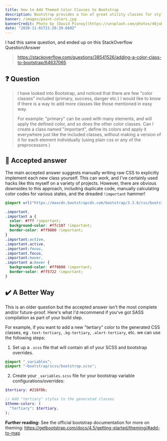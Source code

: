 ```yaml
---
title: How to Add Themed Color Classes to Bootstrap
description: Bootstrap provides a ton of great utility classes for styling primary, danger, etc. but what if we want to support more themed colors? SASS to the rescue!
banner: /images/paint-colors.jpg
bannerCredit: Photo by [David Pisnoy](https://unsplash.com/photos/46juD4zY1XA)
date: "2020-11-01T21:20:39.660Z"
---
```


I had this same question, and ended up on this StackOverflow Question/Answer

> https://stackoverflow.com/questions/38541526/adding-a-color-class-to-bootstrap/64637065

## ❓ Question

> I have looked into Bootstrap, and noticed that there are few "color classes" included (primary, success, danger etc.) I would like to know if there is a way to add more classes like those mentioned in easy way.
>
> For example: "primary" can be used with many elements, and will apply the defined color, and so does the other color classes. Can I create a class named "important", define its colors and apply it everywhere just like the included classes, without making a version of it for each element individually (using plain css or any of the preprocessors )

## 👾 Accepted answer

The main accepted answer suggests manually writing raw CSS to explicitly implement each new class yourself. This can work, and I've certainly used hacks like this myself on a variety of projects. However, there are obvious downsides to this approach, including duplicate code, manually calculating color codes for various states, and the dreaded `!important` hammer!

```css
@import url("https://maxcdn.bootstrapcdn.com/bootstrap/3.3.6/css/bootstrap.min.css");

.important,
.important a {
  color: #fff !important;
  background-color: #ffc107 !important;
  border-color: #ff9800 !important;
}
.important:active,
.important.active,
.important:focus,
.important.focus,
.important:hover,
.important a:hover {
  background-color: #ff9800 !important;
  border-color: #ff5722 !important;
}
```

## ✔️ A Better Way

This is an older question but the accepted answer isn't the most complete and/or future-proof. Here's what I'd recommend if you've got SASS compilation as part of your build step.

For example, if you want to add a new "tertiary" color to the generated CSS classes, eg `.text-tertiary`, `.bg-tertiary`, `.alert-tertiary`, etc. we can use the following steps:

1. Set up a `.scss` file that will contain all of your SCSS and bootstrap overrides.

```scss title=styles.scss
@import "_variables";
@import "~bootstrap/scss/bootstrap.scss";
```

2. Create your `_variables.scss` file for your bootstrap variable configurations/overrides:

```scss title=_variables.scss
$tertiary: #218f8b;

// Add "tertiary" styles to the generated classes
$theme-colors: (
  "tertiary": $tertiary,
);
```

**Further reading:** See the official bootstrap documentation for more on theming: https://getbootstrap.com/docs/4.5/getting-started/theming/#add-to-map
